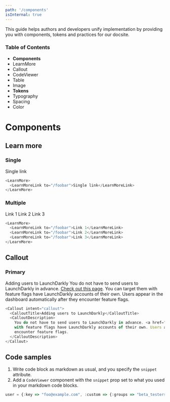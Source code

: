 ```yaml
---
path: '/components'
isInternal: true
---
```


This guide helps authors and developers unify implementation by providing you with components, tokens and practices for our docsite.

### Table of Contents

- **Components**
- LearnMore
- Callout
- CodeViewer
- Table
- Image
- **Tokens**
- Typography
- Spacing
- Color

# Components

## Learn more

### Single

<LearnMore>
  <LearnMoreLink to="/foobar">Single link</LearnMoreLink>
</LearnMore>

```javascript snippetId=learn-more
<LearnMore>
  <LearnMoreLink to="/foobar">Single link</LearnMoreLink>
</LearnMore>
```

<CodeViewer snippetId="learn-more" />

### Multiple

<LearnMore>
  <LearnMoreLink to="/foobar">Link 1</LearnMoreLink>
  <LearnMoreLink to="/foobar">Link 2</LearnMoreLink>
  <LearnMoreLink to="/foobar">Link 3</LearnMoreLink>
</LearnMore>

```javascript snippetId=learn-more-alt
<LearnMore>
  <LearnMoreLink to="/foobar">Link 1</LearnMoreLink>
  <LearnMoreLink to="/foobar">Link 2</LearnMoreLink>
  <LearnMoreLink to="/foobar">Link 3</LearnMoreLink>
</LearnMore>
```

<CodeViewer snippetId="learn-more-alt" />

## Callout

### Primary

<Callout intent="primary">
  <CalloutTitle>Adding users to LaunchDarkly</CalloutTitle>
  <CalloutDescription>
    You do not have to send users to LaunchDarkly in advance. <a href="">Check out this page</a>. You can target them
    with feature flags have LaunchDarkly accounts of their own. Users appear in the dashboard automatically after they
    encounter feature flags.
  </CalloutDescription>
</Callout>

```javascript snippetId=callout
<Callout intent="callout">
  <CalloutTitle>Adding users to LaunchDarkly</CalloutTitle>
  <CalloutDescription>
    You do not have to send users to LaunchDarkly in advance. <a href="">Check out this page</a>. You can target them
    with feature flags have LaunchDarkly accounts of their own. Users appear in the dashboard automatically after they
    encounter feature flags.
  </CalloutDescription>
</Callout>
```

<CodeViewer snippetId="callout" />

## Code samples

1. Write code block as markdown as usual, and you specify the `snippet` attribute.
1. Add a `CodeViewer` component with the `snippet` prop set to what you used in your markdown code blocks.

```javascript snippetId=code
user = {:key => "foo@example.com", :custom => {:groups => "beta_testers"}}
```

<CodeViewer snippetId="code" />
